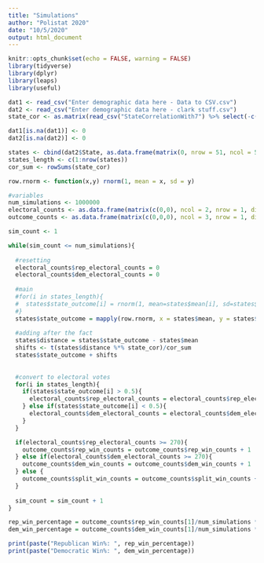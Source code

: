 ```yaml
---
title: "Simulations"
author: "Polistat 2020"
date: "10/5/2020"
output: html_document
---
```


```r
knitr::opts_chunk$set(echo = FALSE, warning = FALSE)
library(tidyverse)
library(dplyr)
library(leaps)
library(useful)

```

```r
dat1 <- read_csv("Enter demographic data here - Data to CSV.csv")
dat2 <- read_csv("Enter demographic data here - clark stuff.csv")
state_cor <- as.matrix(read_csv("StateCorrelationWith7") %>% select(-c(X1)))

dat1[is.na(dat1)] <- 0
dat2[is.na(dat2)] <- 0

states <- cbind(dat2$State, as.data.frame(matrix(0, nrow = 51, ncol = 5))) %>% rename(State = "dat2$State", mean = V1, sd = V2, electoral_votes = V3, state_outcome = V4, distance = V5) %>% mutate(electoral_votes = dat2$ElectoralVotes, mean = rep(0.5, 51), sd = rep(0.05, 51))
states_length <- c(1:nrow(states))
cor_sum <- rowSums(state_cor)

row.rnorm <- function(x,y) rnorm(1, mean = x, sd = y)

```

```r

#variables
num_simulations <- 1000000
electoral_counts <- as.data.frame(matrix(c(0,0), ncol = 2, nrow = 1, dimnames = list(NULL, c("rep_electoral_counts", "dem_electoral_counts"))))
outcome_counts <- as.data.frame(matrix(c(0,0,0), ncol = 3, nrow = 1, dimnames = list(NULL, c("rep_win_counts", "dem_win_counts", "split_win_counts"))))

sim_count <- 1

while(sim_count <= num_simulations){
  
  #resetting
  electoral_counts$rep_electoral_counts = 0
  electoral_counts$dem_electoral_counts = 0
  
  #main
  #for(i in states_length){
  #  states$state_outcome[i] = rnorm(1, mean=states$mean[i], sd=states$sd[i])
  #}
  states$state_outcome = mapply(row.rnorm, x = states$mean, y = states$sd)
  
  #adding after the fact
  states$distance = states$state_outcome - states$mean
  shifts <- t(states$distance %*% state_cor)/cor_sum
  states$state_outcome + shifts
  
  
  #convert to electoral votes
  for(i in states_length){
    if(states$state_outcome[i] > 0.5){
      electoral_counts$rep_electoral_counts = electoral_counts$rep_electoral_counts + states$electoral_votes[i]
    } else if(states$state_outcome[i] < 0.5){
      electoral_counts$dem_electoral_counts = electoral_counts$dem_electoral_counts + states$electoral_votes[i]
    }
  }

  if(electoral_counts$rep_electoral_counts >= 270){
    outcome_counts$rep_win_counts = outcome_counts$rep_win_counts + 1
  } else if(electoral_counts$dem_electoral_counts >= 270){
    outcome_counts$dem_win_counts = outcome_counts$dem_win_counts + 1
  } else {
    outcome_counts$split_win_counts = outcome_counts$split_win_counts + 1
  }
  
  sim_count = sim_count + 1
}

rep_win_percentage = outcome_counts$rep_win_counts[1]/num_simulations * 100
dem_win_percentage = outcome_counts$dem_win_counts[1]/num_simulations * 100

print(paste("Republican Win%: ", rep_win_percentage))
print(paste("Democratic Win%: ", dem_win_percentage))


```



